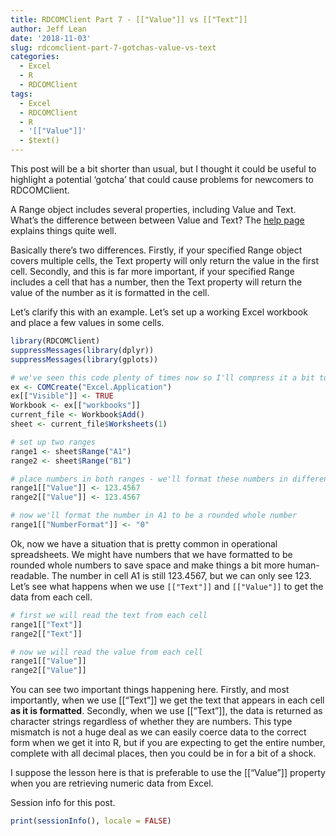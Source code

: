 ```yaml
---
title: RDCOMClient Part 7 - [["Value"]] vs [["Text"]]
author: Jeff Lean
date: '2018-11-03'
slug: rdcomclient-part-7-gotchas-value-vs-text
categories:
  - Excel
  - R
  - RDCOMClient
tags:
  - Excel
  - RDCOMClient
  - R
  - '[["Value"]]'
  - $text()
---
```


This post will be a bit shorter than usual, but I thought it could be useful to highlight a potential 'gotcha' that could cause problems for newcomers to RDCOMClient.

A Range object includes several properties, including Value and Text. What's the difference between between Value and Text? The [help page](https://docs.microsoft.com/en-us/office/vba/api/excel.range.text) explains things quite well. 

Basically there's two differences. Firstly, if your specified Range object covers multiple cells, the Text property will only return the value in the first cell. Secondly, and this is far more important, if your specified Range includes a cell that has a number, then the Text property will return the value of the number as it is formatted in the cell.

Let's clarify this with an example. Let's set up a working Excel workbook and place a few values in some cells.

```r
library(RDCOMClient)
suppressMessages(library(dplyr))
suppressMessages(library(gplots))

# we've seen this code plenty of times now so I'll compress it a bit to save space
ex <- COMCreate("Excel.Application")
ex[["Visible"]] <- TRUE
Workbook <- ex[["workbooks"]]
current_file <- Workbook$Add()
sheet <- current_file$Worksheets(1)

# set up two ranges
range1 <- sheet$Range("A1")
range2 <- sheet$Range("B1")

# place numbers in both ranges - we'll format these numbers in different ways
range1[["Value"]] <- 123.4567
range2[["Value"]] <- 123.4567

# now we'll format the number in A1 to be a rounded whole number
range1[["NumberFormat"]] <- "0"

```

Ok, now we have a situation that is pretty common in operational spreadsheets. We might have numbers that we have formatted to be rounded whole numbers to save space and make things a bit more human-readable. The number in cell A1 is still 123.4567, but we can only see 123. Let's see what happens when we use `[["Text"]]` and `[["Value"]]` to get the data from each cell.


```r
# first we will read the text from each cell
range1[["Text"]]
range2[["Text"]]

```

```r
# now we will read the value from each cell
range1[["Value"]]
range2[["Value"]]

```

You can see two important things happening here. Firstly, and most importantly, when we use [["Text"]] we get the text that appears in each cell **as it is formatted**. Secondly, when we use [["Text"]], the data is returned as character strings regardless of whether they are numbers. This type mismatch is not a huge deal as we can easily coerce data to the correct form when we get it into R, but if you are expecting to get the entire number, complete with all decimal places, then you could be in for a bit of a shock.

I suppose the lesson here is that is preferable to use the [["Value"]] property when you are retrieving numeric data from Excel.

Session info for this post.
```r
print(sessionInfo(), locale = FALSE)

```

